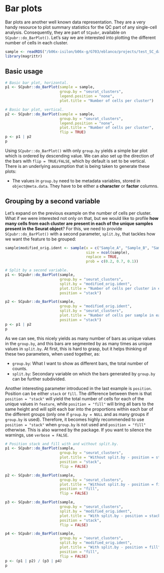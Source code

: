 # Bar plots

Bar plots are another well known data representation. They are a very handy resource to plot summary statistics for the QC part of any single-cell analysis. Consequently, they are part of `SCpubr`, available on `SCpubr::do_BarPlot()`. Let's say we are interested into plotting the different number of cells in each cluster. 

```r
sample <- readRDS("/b06x-isilon/b06x-g/G703/eblanco/projects/test_SC_datasets/sc_dataset.rds")
library(magrittr)
```


## Basic usage
```r
# Basic bar plot, horizontal.
p1 <- SCpubr::do_BarPlot(sample = sample, 
                         group.by = "seurat_clusters", 
                         legend.position = "none", 
                         plot.title = "Number of cells per cluster")

# Basic bar plot, vertical.
p2 <- SCpubr::do_BarPlot(sample = sample, 
                         group.by = "seurat_clusters", 
                         legend.position = "none",
                         plot.title = "Number of cells per cluster", 
                         flip = TRUE)
p <- p1 | p2
p
```
Using `SCpubr::do_BarPlot()` with only `group.by` yields a simple bar plot which is ordered by descending value. We can also set up the direction of the bars with `flip = TRUE/FALSE`, which by default is set to be vertical. There is an underlying assumption that is being taken to generate these plots:

- The values in `group.by` need to be metadata variables, stored in `object@meta.data`. They have to be either a **character** or **factor** columns.


## Grouping by a second variable
Let's expand on the previous example on the number of cells per cluster. What if we were interested not only on that, but we would like to profile **how many cells from each cluster are present in each of the unique samples present in the Seurat object**? For this, we need to provide `SCpubr::do_BarPlot()` with a second parameter, `split.by`, that tackles how we want the feature to be grouped:

```r
sample$modified_orig.ident <- sample(x = c("Sample_A", "Sample_B", "Sample_C"), 
                                     size = ncol(sample), 
                                     replace = TRUE, 
                                     prob = c(0.2, 0.7, 0.1))

# Split by a second variable.
p1 <- SCpubr::do_BarPlot(sample,
                         group.by = "seurat_clusters",
                         split.by = "modified_orig.ident",
                         plot.title = "Number of cells per cluster in each sample",
                         position = "stack")

p2 <- SCpubr::do_BarPlot(sample, 
                         group.by = "modified_orig.ident", 
                         split.by = "seurat_clusters",
                         plot.title = "Number of cells per sample in each cluster",
                         position = "stack")
p <- p1 | p2
p
```

As we can see, this nicely yields as many number of bars as unique values in the `group.by`, and this bars are segmented by as many times as unique values in `split.by`. At first, this is hard to grasp, but it helps thinking of these two parameters, when used together, as:

- `group.by`: What I want to show as different bars, the total number of counts.
- `split.by`: Secondary variable on which the bars generated by `group.by` can be further subdivided.

Another interesting parameter introduced in the last example is `position`. Position can be either `stack` or `fill`. The difference between them is that `position = "stack"` will yield the total number of cells for each of the unique values in `feature`, while `position = "fill"` will bring all bars to the same height and will split each bar into the proportions within each bar of the different groups (only one if `group.by = NULL` and as many groups if `group.by` is used). Therefore, it becomes highly recommended to use `position = "stack"` when `group.by` is not used and `position = "fill"` otherwise. This is also warned by the package. If you want to silence the warnings, use `verbose = FALSE`. 

```r
# Position stack and fill with and without split.by.
p1 <- SCpubr::do_BarPlot(sample, 
                         group.by = "seurat_clusters",
                         plot.title = "Without split.by - position = stack",
                         position = "stack",
                         flip = FALSE)

p2 <- SCpubr::do_BarPlot(sample, 
                         group.by = "seurat_clusters",
                         plot.title = "Without split.by - position = fill",
                         position = "fill",
                         flip = FALSE)

p3 <- SCpubr::do_BarPlot(sample, 
                         group.by = "seurat_clusters",
                         split.by = "modified_orig.ident",
                         plot.title = "With split.by - position = stack",
                         position = "stack",
                         flip = FALSE)

p4 <- SCpubr::do_BarPlot(sample, 
                         group.by = "seurat_clusters",
                         split.by = "modified_orig.ident",
                         plot.title = "With split.by - position = fill",
                         position = "fill",
                         flip = FALSE)
p <- (p1 | p2) / (p3 | p4)
p
```


